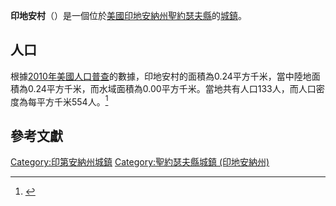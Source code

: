 {{noteTA
|G1=USState
|G2=地名
|G3=Unit
}}
{{Infobox settlement
|name            = 印地安村
|native_name = Indian Village
|settlement_type          = [[鎮|城鎮]]
|image_skyline            = St. Joseph County Indiana Incorporated and Unincorporated areas Indian Village Highlighted 1836306.svg
|imagesize                = 250px
|image_map                = 
|mapsize                  = 
|subdivision_type         = [[世界政區索引|國家]]
|subdivision_type1        = [[美国州份|州份]]
|subdivision_type2        = [[印地安納州行政區劃|縣]]
|subdivision_name         = [[美国|美国]]
|subdivision_name1        = [[印地安納州|印地安納州]]
|subdivision_name2        = [[聖約瑟夫縣_(印地安納州)|聖約瑟夫縣]]
|elevation_ft             = 728
|elevation_m              = 222
|timezone                 = [[北美东部时区|CST]]
|area_total_km2           = 0.24
|area_land_km2            = 0.24
|area_water_km2           = 0.00
|area_total_sq_mi         = 
|area_land_sq_mi          = 
|area_water_sq_mi         = 
|population_as_of         = [[2010年美國人口普查|2010]]
|population_footnotes     = 
|population_total         = 133
|population_density_km2   = auto
|population_density_sq_mi = auto
|utc_offset               = -5
|coordinates              = {{coord|41|42|52|N|86|13|50|W|display=inline,title}}
| coor_pinpoint           = 
| coordinates_footnotes   = 
|timezone_DST             = EDT
|utc_offset_DST           = -4
|postal_code_type         = [[美國郵區編號|郵區編號]]
|postal_code              = 
|area_code                = {{link-en|电话区号574|Area code 574|574}}
|blank_name = [[地名信息系统|GNIS ID]]
|blank_info = 452637<ref name="GNIS">{{cite gnis|452637|Indian Village}}</ref>
}}
'''印地安村'''（{{lang-en|Indian Village}}）是一個位於[[美國|美國]][[印地安納州|印地安納州]][[聖約瑟夫縣_(印地安納州)|聖約瑟夫縣]]的[[鎮|城鎮]]。

== 人口 ==
根據[[2010年美國人口普查|2010年美國人口普查]]的數據，印地安村的面積為0.24平方千米，當中陸地面積為0.24平方千米，而水域面積為0.00平方千米。當地共有人口133人，而人口密度為每平方千米554人。<ref name="GR8">{{cite web|url=http://factfinder2.census.gov|publisher=[[美国人口调查局|美国人口调查局]]|accessdate=2011-05-14|title=American FactFinder|archive-date=2013-09-11|archive-url=https://web.archive.org/web/20130911234518/http://factfinder2.census.gov/|dead-url=no}}</ref>

== 參考文獻 ==
{{reflist}}
{{聖約瑟夫縣 (印地安納州)}}
{{Indiana-geo-stub}}
{{DEFAULTSORT:Indian Village, Indiana}}
[[Category:印第安納州城鎮|Category:印第安納州城鎮]]
[[Category:聖約瑟夫縣城鎮_(印地安納州)|Category:聖約瑟夫縣城鎮 (印地安納州)]]